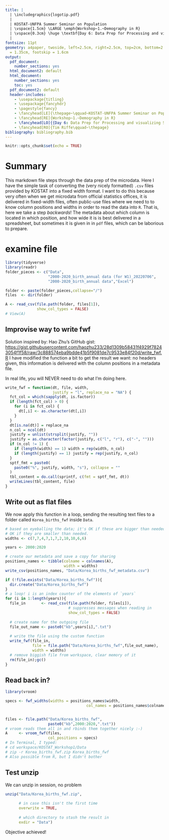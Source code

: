 ```yaml
---
title: | 
  | \includegraphics{logotip.pdf}
  |
  | KOSTAT-UNFPA Summer Seminar on Population
  | \vspace{1.5cm} \LARGE \emph{Workshop~1.~Demography in R}
  | \vspace{0.3cm} \huge \textbf{Day 6: Data Prep for Processing and visualizing South Korean fertility microdata}\vspace{0.6cm}
  | 
fontsize: 11pt
geometry: a4paper, twoside, left=2.5cm, right=2.5cm, top=2cm, bottom=2.8cm, headsep
  = 1.35cm, footskip = 1.6cm
output:
  pdf_document:
    number_sections: yes
  html_document2: default
  html_document:
    number_sections: yes
    toc: yes
  pdf_document2: default
  header-includes:
    - \usepackage{titling}
    - \usepackage{fancyhdr}
    - \pagestyle{fancy}
    - \fancyhead[LE]{\thepage~\qquad~KOSTAT-UNFPA Summer Seminar on Population}
    - \fancyhead[RE]{Workshop~1.~Demography in R}
    - \fancyhead[LO]{{Day 6: Data Prep for Processing and visualizing South Korean fertility microdata}}
    - \fancyhead[RO]{Tim Riffe\qquad~\thepage}
bibliography: bibliography.bib
---
```


```r
knitr::opts_chunk$set(echo = TRUE)
```

\noindent\makebox[\textwidth][c]{
  \begin{minipage}[t]{0.8\textwidth}
    \centering
    \Large{Instructor: Tim Riffe \\ \texttt{tim.riffe@ehu.eus}}
   
    \vspace{.5cm}
    \Large{Assistants: \\ Jinyeon Jo: \texttt{jyjo43043@gmail.com} \\ Rustam Tursun-Zade: \texttt{rustam.tursunzade@gmail.com}}
  \end{minipage}
}


\vspace{0.8cm}
\begin{center}
\large{3 August 2022}
\end{center}
\vspace{0.8cm}

# Summary

This markdown file steps through the data prep of the microdata. Here I have the simple task of converting the (very nicely formatted) `.csv` files provided by KOSTAT into a fixed width format. I want to do this because very often when we get microdata from official statistics offices, it is delivered in fixed-width files, often public-use files where we need to to know column positions and widths in order to read the data into `R`. That is, here we take a step *backwards*! The metadata about which column is located in which position, and how wide it is is best delivered in a spreadsheet, but sometimes it is given in in `pdf` files, which can be laborious to prepare.

# examine file
```r
library(tidyverse)
library(readr)
folder_pieces <- c("Data",
                   "2000-2020_birth_annual data (for W1)_20220706",
                   "2000-2020_birth_annual data","Excel")

folder <- paste(folder_pieces,collapse="/")
files  <- dir(folder)

A <- read_csv(file.path(folder, files[1]),
              show_col_types = FALSE)
# View(A)
```

## Improvise way to write fwf
Solution inspired by: Hao Zhu's GitHub gist: [https://gist.githubusercontent.com/haozhu233/28d1309b58431f4929f78243054f1f58/raw/3c888574eba9bdde41b5f9081de7c9533e84f20d/write_fwf.R](https://gist.githubusercontent.com/haozhu233/28d1309b58431f4929f78243054f1f58/raw/3c888574eba9bdde41b5f9081de7c9533e84f20d/write_fwf.R)
I have modified the function a bit to get the result we want: no headers given, this information is delivered with the column positions in a metadata file.

In real life, you will NEVER need to do what I'm doing here.

```r
write_fwf = function(dt, file, width, 
                     justify = "l", replace_na = "NA") {
  fct_col = which(sapply(dt, is.factor))
  if (length(fct_col) > 0) {
    for (i in fct_col) {
      dt[,i] <- as.character(dt[,i])
    }
  }
  dt[is.na(dt)] = replace_na
  n_col = ncol(dt)
  justify = unlist(strsplit(justify, ""))
  justify = as.character(factor(justify, c("l", "r"), c("-", "")))
  if (n_col != 1) {
    if (length(width) == 1) width = rep(width, n_col)
    if (length(justify) == 1) justify = rep(justify, n_col)
  }
  sptf_fmt = paste0(
    paste0("%", justify, width, "s"), collapse = ""
  )
  tbl_content = do.call(sprintf, c(fmt = sptf_fmt, dt))
  writeLines(tbl_content, file)
}
```

## Write out as flat files

We now apply this function in a loop, sending the resulting text files to a folder called `Korea_births_fwf` inside `Data`.
```r
# based on eyeballing the data; it's OK if these are bigger than needed; not
# OK if they are smaller than needed.
widths <- c(7,7,4,7,1,7,2,10,10,6,6)

years <- 2000:2020

# create our metadata and save a copy for sharing
positions_names <- tibble(colname = colnames(A), 
                          width = widths)
write_csv(positions_names, "Data/Korea_births_fwf_metadata.csv")

if (!file.exists("Data/Korea_births_fwf")){
  dir.create("Data/Korea_births_fwf")
}
# a loop! i is an index counter of the elements of `years`
for (i in 1:length(years)){
  file_in       <- read_csv(file.path(folder, files[i]), 
                            # suppresses messages when reading in
                            show_col_types = FALSE)
  
  # create name for the outgoing file
  file_out_name <- paste0("kb",years[i],".txt")
  
  # write the file using the custom function
  write_fwf(file_in,
            file = file.path("Data/Korea_births_fwf",file_out_name), 
            width = widths)
  # remove biggish file from workspace, clear memory of it
  rm(file_in);gc()
}

```

## Read back in?

```r
library(vroom)

specs <- fwf_widths(widths = positions_names$width,
                                    col_names = positions_names$colname) 


files <- file.path("Data/Korea_births_fwf",
                   paste0("kb",2000:2020,".txt"))
# vroom reads them all in and rbinds them together nicely :-)
A     <- vroom_fwf(files,
                   col_positions = specs)
# In Terminal, I typed:
# cd workspace/KOSTAT_Workshop1/Data
# zip -r Korea_births_fwf.zip Korea_births_fwf
# Also possible from R, but I didn't bother
```

## Test unzip

We can unzip in session, no problem
```r
unzip("Data/Korea_births_fwf.zip", 
      
      # in case this isn't the first time
      overwrite = TRUE, 
      
      # which directory to stash the result in
      exdir = "Data")
```

Objective achieved!

